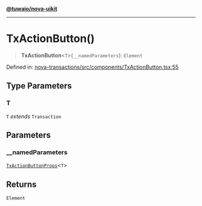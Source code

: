 [**@tuwaio/nova-uikit**](../../../README.md)

***

# TxActionButton()

> **TxActionButton**\<`T`\>(`__namedParameters`): `Element`

Defined in: [nova-transactions/src/components/TxActionButton.tsx:55](https://github.com/TuwaIO/nova-uikit/blob/ece038bfcc92e1d5da07dbae62f4eccfaef52328/packages/nova-transactions/src/components/TxActionButton.tsx#L55)

## Type Parameters

### T

`T` *extends* `Transaction`

## Parameters

### \_\_namedParameters

[`TxActionButtonProps`](../type-aliases/TxActionButtonProps.md)\<`T`\>

## Returns

`Element`
